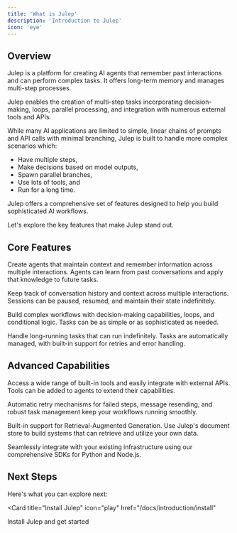 ```yaml
---
title: 'What is Julep'
description: 'Introduction to Julep'
icon: 'eye'
---
```


## Overview
Julep is a platform for creating AI agents that remember past interactions and can perform complex tasks. It offers long-term memory and manages multi-step processes.

Julep enables the creation of multi-step tasks incorporating decision-making, loops, parallel processing, and integration with numerous external tools and APIs.

While many AI applications are limited to simple, linear chains of prompts and API calls with minimal branching, Julep is built to handle more complex scenarios which:

<ul className="list-disc pl-6 mt-2">
  <li>Have multiple steps,</li>
  <li>Make decisions based on model outputs,</li>
  <li>Spawn parallel branches,</li>
  <li>Use lots of tools, and</li>
  <li>Run for a long time.</li>
</ul>

Julep offers a comprehensive set of features designed to help you build sophisticated AI workflows. 

Let's explore the key features that make Julep stand out.

## Core Features

<CardGroup cols={2}>
  <Card title="Persistent AI Agents" icon="brain">
    <p>Create agents that maintain context and remember information across multiple interactions. Agents can learn from past conversations and apply that knowledge to future tasks.</p>
  </Card>

  <Card title="Stateful Sessions" icon="database">
    <p>Keep track of conversation history and context across multiple interactions. Sessions can be paused, resumed, and maintain their state indefinitely.</p>
  </Card>

  <Card title="Multi-Step Tasks" icon="arrows-spin">
    <p>Build complex workflows with decision-making capabilities, loops, and conditional logic. Tasks can be as simple or as sophisticated as needed.</p>
  </Card>

  <Card title="Task Management" icon="hourglass">
    <p>Handle long-running tasks that can run indefinitely. Tasks are automatically managed, with built-in support for retries and error handling.</p>
  </Card>
</CardGroup>

## Advanced Capabilities

<CardGroup cols={2}>
  <Card title="Built-in Tools" icon="wrench">
    <p>Access a wide range of built-in tools and easily integrate with external APIs. Tools can be added to agents to extend their capabilities.</p>
  </Card>

  <Card title="Self-Healing" icon="bandage">
    <p>Automatic retry mechanisms for failed steps, message resending, and robust task management keep your workflows running smoothly.</p>
  </Card>

  <Card title="RAG Support" icon="books">
    <p>Built-in support for Retrieval-Augmented Generation. Use Julep's document store to build systems that can retrieve and utilize your own data.</p>
  </Card>

  <Card title="Easy Integration" icon="plug">
    <p>Seamlessly integrate with your existing infrastructure using our comprehensive SDKs for Python and Node.js.</p>
  </Card>
</CardGroup>

## Next Steps

Here's what you can explore next:

<Card
  title="Install Julep"
  icon="play"
  href="/docs/introduction/install"
>
  Install Julep and get started
</Card>

